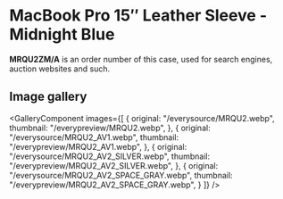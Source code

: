 
# MacBook Pro 15″ Leather Sleeve - Midnight Blue

<Callout type='info' emoji='👉🏻'>**MRQU2ZM/A** is an order number of this case, used for search engines, auction websites and such.</Callout>

## Image gallery

<GalleryComponent
    images={[
      {
        original: "/everysource/MRQU2.webp",
        thumbnail: "/everypreview/MRQU2.webp",
      },
      {
        original: "/everysource/MRQU2_AV1.webp",
        thumbnail: "/everypreview/MRQU2_AV1.webp",
      },
      {
        original: "/everysource/MRQU2_AV2_SILVER.webp",
        thumbnail: "/everypreview/MRQU2_AV2_SILVER.webp",
      },
      {
        original: "/everysource/MRQU2_AV2_SPACE_GRAY.webp",
        thumbnail: "/everypreview/MRQU2_AV2_SPACE_GRAY.webp",
      }
    ]}
  />
